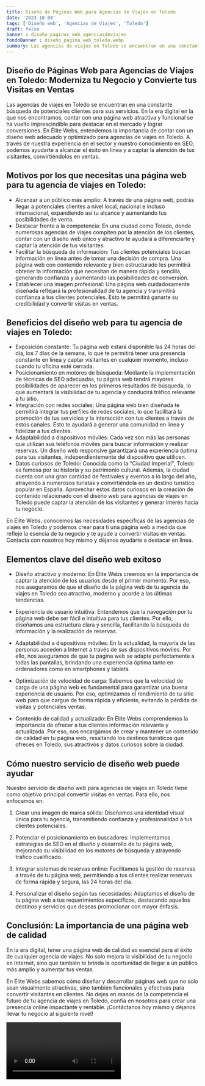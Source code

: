```yaml
---
title: Diseño de Páginas Web para Agencias de Viajes en Toledo
date: '2023-10-04'
tags: ['Diseño web', 'Agencias de Viajes', 'Toledo']
draft: false
banner : diseño_paginas_web_agenciasdeviajes
fondoBanner : diseño_pagina_web_toledo.webp
summary: Las agencias de viajes en Toledo se encuentran en una constante búsqueda de potenciales clientes para sus servicios. En la era digital en la que nos encontramos, contar con una página web atractiva y funcional se ha vuelto imprescindible para destacar en el mercado y lograr conversiones. En Élite Webs, entendemos la importancia de contar con un diseño web adecuado y optimizado para agencias de viajes en Toledo. A través de nuestra experiencia en el sector y nuestro conocimiento en SEO, podemos ayudarte a alcanzar el éxito en línea y a captar la atención de tus visitantes, convirtiéndolos en ventas.
---
```


## Diseño de Páginas Web para Agencias de Viajes en Toledo: Moderniza tu Negocio y Convierte tus Visitas en Ventas

Las agencias de viajes en Toledo se encuentran en una constante búsqueda de potenciales clientes para sus servicios. En la era digital en la que nos encontramos, contar con una página web atractiva y funcional se ha vuelto imprescindible para destacar en el mercado y lograr conversiones. En Élite Webs, entendemos la importancia de contar con un diseño web adecuado y optimizado para agencias de viajes en Toledo. A través de nuestra experiencia en el sector y nuestro conocimiento en SEO, podemos ayudarte a alcanzar el éxito en línea y a captar la atención de tus visitantes, convirtiéndolos en ventas.

## Motivos por los que necesitas una página web para tu agencia de viajes en Toledo:

- Alcanzar a un público más amplio: A través de una página web, podrás llegar a potenciales clientes a nivel local, nacional e incluso internacional, expandiendo así tu alcance y aumentando tus posibilidades de venta.
- Destacar frente a la competencia: En una ciudad como Toledo, donde numerosas agencias de viajes compiten por la atención de los clientes, contar con un diseño web único y atractivo te ayudará a diferenciarte y captar la atención de tus visitantes.
- Facilitar la búsqueda de información: Tus clientes potenciales buscan información en línea antes de tomar una decisión de compra. Una página web con contenido relevante y bien estructurado les permitirá obtener la información que necesitan de manera rápida y sencilla, generando confianza y aumentando las posibilidades de conversión.
- Establecer una imagen profesional: Una página web cuidadosamente diseñada reflejará la profesionalidad de tu agencia y transmitirá confianza a tus clientes potenciales. Esto te permitirá ganarte su credibilidad y convertir visitas en ventas.

## Beneficios del diseño web para tu agencia de viajes en Toledo:

- Exposición constante: Tu página web estará disponible las 24 horas del día, los 7 días de la semana, lo que te permitirá tener una presencia constante en línea y captar visitantes en cualquier momento, incluso cuando tu oficina esté cerrada.
- Posicionamiento en motores de búsqueda: Mediante la implementación de técnicas de SEO adecuadas, tu página web tendrá mayores posibilidades de aparecer en los primeros resultados de búsqueda, lo que aumentará la visibilidad de tu agencia y conducirá tráfico relevante a tu sitio.
- Integración con redes sociales: Una página web bien diseñada te permitirá integrar tus perfiles de redes sociales, lo que facilitará la promoción de tus servicios y la interacción con tus clientes a través de estos canales. Esto te ayudará a generar una comunidad en línea y fidelizar a tus clientes.
- Adaptabilidad a dispositivos móviles: Cada vez son más las personas que utilizan sus teléfonos móviles para buscar información y realizar reservas. Un diseño web responsive garantizará una experiencia óptima para tus visitantes, independientemente del dispositivo que utilicen.
- Datos curiosos de Toledo: Conocida como la "Ciudad Imperial", Toledo es famosa por su historia y su patrimonio cultural. Además, la ciudad cuenta con una gran cantidad de festivales y eventos a lo largo del año, atrayendo a numerosos turistas y convirtiéndola en un destino turístico popular en España. Aprovechar estos datos curiosos en la creación de contenido relacionado con el diseño web para agencias de viajes en Toledo puede captar la atención de los visitantes y generar interés hacia tu negocio.

En Élite Webs, conocemos las necesidades específicas de las agencias de viajes en Toledo y podemos crear para ti una página web a medida que refleje la esencia de tu negocio y te ayude a convertir visitas en ventas. Contacta con nosotros hoy mismo y déjanos ayudarte a destacar en línea.

<GifSeo />

<Cta />

## Elementos clave del diseño web exitoso

- Diseño atractivo y moderno: En Élite Webs creemos en la importancia de captar la atención de los usuarios desde el primer momento. Por eso, nos aseguramos de que el diseño de la página web de tu agencia de viajes en Toledo sea atractivo, moderno y acorde a las últimas tendencias.

- Experiencia de usuario intuitiva: Entendemos que la navegación por tu página web debe ser fácil e intuitiva para tus clientes. Por ello, diseñamos una estructura clara y sencilla, facilitando la búsqueda de información y la realización de reservas.

- Adaptabilidad a dispositivos móviles: En la actualidad, la mayoría de las personas acceden a Internet a través de sus dispositivos móviles. Por ello, nos aseguramos de que tu página web se adapte perfectamente a todas las pantallas, brindando una experiencia óptima tanto en ordenadores como en smartphones y tablets.

- Optimización de velocidad de carga: Sabemos que la velocidad de carga de una página web es fundamental para garantizar una buena experiencia de usuario. Por eso, optimizamos el rendimiento de tu sitio web para que cargue de forma rápida y eficiente, evitando la pérdida de visitas y potenciales ventas.

- Contenido de calidad y actualizado: En Élite Webs comprendemos la importancia de ofrecer a tus clientes información relevante y actualizada. Por eso, nos encargamos de crear y mantener un contenido de calidad en tu página web, resaltando los destinos turísticos que ofreces en Toledo, sus atractivos y datos curiosos sobre la ciudad.

## Cómo nuestro servicio de diseño web puede ayudar

Nuestro servicio de diseño web para agencias de viajes en Toledo tiene como objetivo principal convertir visitas en ventas. Para ello, nos enfocamos en:

1. Crear una imagen de marca sólida: Diseñamos una identidad visual única para tu agencia, transmitiendo confianza y profesionalidad a tus clientes potenciales.

2. Potenciar el posicionamiento en buscadores: Implementamos estrategias de SEO en el diseño y desarrollo de tu página web, mejorando su visibilidad en los motores de búsqueda y atrayendo tráfico cualificado.

3. Integrar sistemas de reservas online: Facilitamos la gestión de reservas a través de tu página web, permitiendo a tus clientes realizar reservas de forma rápida y segura, las 24 horas del día.

4. Personalizar el diseño según tus necesidades: Adaptamos el diseño de tu página web a tus requerimientos específicos, destacando aquellos destinos y servicios que deseas promocionar con mayor énfasis.

## Conclusión: La importancia de una página web de calidad

En la era digital, tener una página web de calidad es esencial para el éxito de cualquier agencia de viajes. No solo mejora la visibilidad de tu negocio en Internet, sino que también te brinda la oportunidad de llegar a un público más amplio y aumentar tus ventas.

En Élite Webs sabemos cómo diseñar y desarrollar páginas web que no solo sean visualmente atractivas, sino también funcionales y efectivas para convertir visitantes en clientes. No dejes en manos de la competencia el futuro de tu agencia de viajes en Toledo, confía en nosotros para crear una presencia online impactante y rentable. ¡Contáctanos hoy mismo y déjanos llevar tu negocio al siguiente nivel!

<Video />

<CtaBot job='Agencias de Viajes' city='Toledo'/>

<Gmaps query='Toledo+españa+maps' />